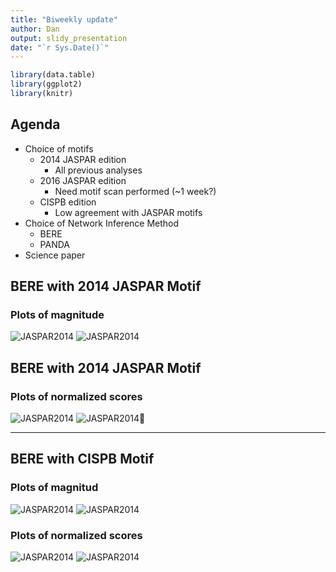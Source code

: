 ```yaml
---
title: "Biweekly update"
author: Dan
output: slidy_presentation
date: "`r Sys.Date()`"
---
```



```r
library(data.table)
library(ggplot2)
library(knitr)
```



## Agenda

- Choice of motifs
    - 2014 JASPAR edition
        - All previous analyses
    - 2016 JASPAR edition
        - Need motif scan performed (~1 week?)
    - CISPB edition
        - Low agreement with JASPAR motifs
  
- Choice of Network Inference Method
    - BERE
    - PANDA

* Science paper



##  BERE with 2014 JASPAR Motif

### Plots of magnitude
![JASPAR2014](/home/dan/gd/Harvard/Research/TM_outputs/JASPAR2014/BERE/Magnitude_comparison_diff_tissue.png)
![JASPAR2014](/home/dan/gd/Harvard/Research/TM_outputs/JASPAR2014/BERE/Magnitude_comparison_same_tissue.png)

##  BERE with 2014 JASPAR Motif

### Plots of normalized scores
![JASPAR2014](/home/dan/gd/Harvard/Research/TM_outputs/JASPAR2014/BERE/negLogPValues_comparison_diff_tissue.png)
![JASPAR2014](/home/dan/gd/Harvard/Research/TM_outputs/JASPAR2014/BERE/negLogPValues_comparison_same_tissue.png)

***

##  BERE with CISPB Motif

### Plots of magnitud
![JASPAR2014](/home/dan/gd/Harvard/Research/TM_outputs/CISPB/BERE/Magnitude_comparison_diff_tissue.png)
![JASPAR2014](/home/dan/gd/Harvard/Research/TM_outputs/CISPB/BERE/Magnitude_comparison_same_tissue.png)

### Plots of normalized scores
![JASPAR2014](/home/dan/gd/Harvard/Research/TM_outputs/JASPAR2014/BERE/negLogPValues_comparison_diff_tissue.png)
![JASPAR2014](/home/dan/gd/Harvard/Research/TM_outputs/JASPAR2014/BERE/negLogPValues_comparison_same_tissue.png)
